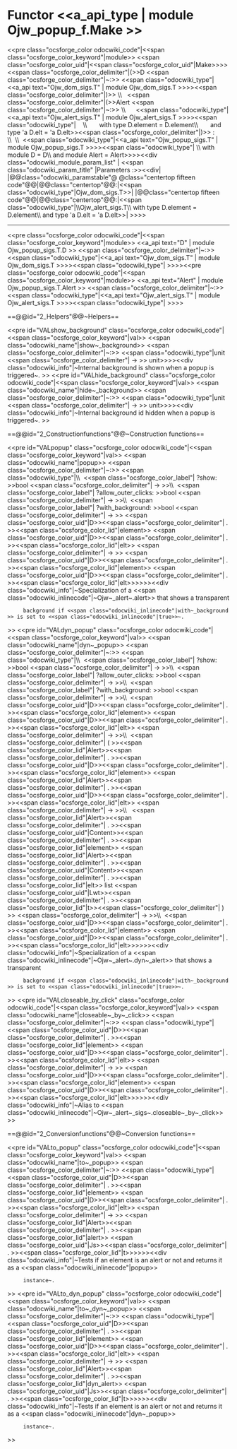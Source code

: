 =Functor <<a_api_type | module Ojw_popup_f.Make >> =
<<pre class="ocsforge_color odocwiki_code"|<<span class="ocsforge_color_keyword"|module>> <<span class="ocsforge_color_uid"|<<span class="ocsforge_color_uid"|Make>>>> <<span class="ocsforge_color_delimiter"|(>>D <<span class="ocsforge_color_delimiter"|~:>> <<span class="odocwiki_type"|<<a_api text="Ojw_dom_sigs.T" | module Ojw_dom_sigs.T >>>><<span class="ocsforge_color_delimiter"|)>> \\   <<span class="ocsforge_color_delimiter"|(>>Alert <<span class="ocsforge_color_delimiter"|~:>> \\      <<span class="odocwiki_type"|<<a_api text="Ojw_alert_sigs.T" | module Ojw_alert_sigs.T >>>><<span class="odocwiki_type"|    \\           with type D.element = D.element\\            and type 'a D.elt = 'a D.elt>><<span class="ocsforge_color_delimiter"|)>> : \\  \\  <<span class="odocwiki_type"|<<a_api text="Ojw_popup_sigs.T" | module Ojw_popup_sigs.T >>>><<span class="odocwiki_type"| \\    with module D = D\\     and module Alert = Alert>>>><<div class="odocwiki_module_param_list" | <<span class="odocwiki_param_title" |Parameters :>><<div|
|@@class="odocwiki_paramstable"@ @class="centertop fifteen code"@@{{{D}}}|@@class="centertop"@@:|<<span class="odocwiki_type"|Ojw_dom_sigs.T>>|
|@@class="centertop fifteen code"@@{{{Alert}}}|@@class="centertop"@@:|<<span class="odocwiki_type"|\\Ojw_alert_sigs.T\\     with type D.element = D.element\\      and type 'a D.elt = 'a D.elt>>|
>>>>

----
<<pre class="ocsforge_color odocwiki_code"|<<span class="ocsforge_color_keyword"|module>> <<a_api text="D" | module Ojw_popup_sigs.T.D >> <<span class="ocsforge_color_delimiter"|~:>> <<span class="odocwiki_type"|<<a_api text="Ojw_dom_sigs.T" | module Ojw_dom_sigs.T >>>><<span class="odocwiki_type"| >>>><<pre class="ocsforge_color odocwiki_code"|<<span class="ocsforge_color_keyword"|module>> <<a_api text="Alert" | module Ojw_popup_sigs.T.Alert >> <<span class="ocsforge_color_delimiter"|~:>> <<span class="odocwiki_type"|<<a_api text="Ojw_alert_sigs.T" | module Ojw_alert_sigs.T >>>><<span class="odocwiki_type"| >>>>

==@@id="2_Helpers"@@~Helpers==

<<pre id="VALshow_background" class="ocsforge_color odocwiki_code"|<<span class="ocsforge_color_keyword"|val>> <<span class="odocwiki_name"|show~_background>> <<span class="ocsforge_color_delimiter"|~:>> <<span class="odocwiki_type"|unit <<span class="ocsforge_color_delimiter"| -> >> unit>>>><<div class="odocwiki_info"|~Internal background is shown when a popup is triggered~.
>>
<<pre id="VALhide_background" class="ocsforge_color odocwiki_code"|<<span class="ocsforge_color_keyword"|val>> <<span class="odocwiki_name"|hide~_background>> <<span class="ocsforge_color_delimiter"|~:>> <<span class="odocwiki_type"|unit <<span class="ocsforge_color_delimiter"| -> >> unit>>>><<div class="odocwiki_info"|~Internal background id hidden when a popup is triggered~.
>>


==@@id="2_Constructionfunctions"@@~Construction functions==

<<pre id="VALpopup" class="ocsforge_color odocwiki_code"|<<span class="ocsforge_color_keyword"|val>> <<span class="odocwiki_name"|popup>> <<span class="ocsforge_color_delimiter"|~:>> <<span class="odocwiki_type"|\\  <<span class="ocsforge_color_label"| ?show: >>bool <<span class="ocsforge_color_delimiter"| -> >>\\  <<span class="ocsforge_color_label"| ?allow_outer_clicks: >>bool <<span class="ocsforge_color_delimiter"| -> >>\\  <<span class="ocsforge_color_label"| ?with_background: >>bool <<span class="ocsforge_color_delimiter"| -> >> <<span class="ocsforge_color_uid"|D>><<span class="ocsforge_color_delimiter"| . >><<span class="ocsforge_color_lid"|element>> <<span class="ocsforge_color_uid"|D>><<span class="ocsforge_color_delimiter"| . >><<span class="ocsforge_color_lid"|elt>> <<span class="ocsforge_color_delimiter"| -> >> <<span class="ocsforge_color_uid"|D>><<span class="ocsforge_color_delimiter"| . >><<span class="ocsforge_color_lid"|element>> <<span class="ocsforge_color_uid"|D>><<span class="ocsforge_color_delimiter"| . >><<span class="ocsforge_color_lid"|elt>>>>>><<div class="odocwiki_info"|~Specialization of a <<span class="odocwiki_inlinecode"|~Ojw~_alert~.alert>> that shows a transparent
      background if <<span class="odocwiki_inlinecode"|with~_background>> is set to <<span class="odocwiki_inlinecode"|true>>~.
>>
<<pre id="VALdyn_popup" class="ocsforge_color odocwiki_code"|<<span class="ocsforge_color_keyword"|val>> <<span class="odocwiki_name"|dyn~_popup>> <<span class="ocsforge_color_delimiter"|~:>> <<span class="odocwiki_type"|\\  <<span class="ocsforge_color_label"| ?show: >>bool <<span class="ocsforge_color_delimiter"| -> >>\\  <<span class="ocsforge_color_label"| ?allow_outer_clicks: >>bool <<span class="ocsforge_color_delimiter"| -> >>\\  <<span class="ocsforge_color_label"| ?with_background: >>bool <<span class="ocsforge_color_delimiter"| -> >>\\  <<span class="ocsforge_color_uid"|D>><<span class="ocsforge_color_delimiter"| . >><<span class="ocsforge_color_lid"|element>> <<span class="ocsforge_color_uid"|D>><<span class="ocsforge_color_delimiter"| . >><<span class="ocsforge_color_lid"|elt>> <<span class="ocsforge_color_delimiter"| -> >>\\  <<span class="ocsforge_color_delimiter"| ( >><<span class="ocsforge_color_lid"|Alert>><<span class="ocsforge_color_delimiter"| . >><<span class="ocsforge_color_uid"|D>><<span class="ocsforge_color_delimiter"| . >><<span class="ocsforge_color_lid"|element>> <<span class="ocsforge_color_lid"|Alert>><<span class="ocsforge_color_delimiter"| . >><<span class="ocsforge_color_uid"|D>><<span class="ocsforge_color_delimiter"| . >><<span class="ocsforge_color_lid"|elt>> <<span class="ocsforge_color_delimiter"| -> >>\\   <<span class="ocsforge_color_lid"|Alert>><<span class="ocsforge_color_delimiter"| . >><<span class="ocsforge_color_uid"|Content>><<span class="ocsforge_color_delimiter"| . >><<span class="ocsforge_color_lid"|element>> <<span class="ocsforge_color_lid"|Alert>><<span class="ocsforge_color_delimiter"| . >><<span class="ocsforge_color_uid"|Content>><<span class="ocsforge_color_delimiter"| . >><<span class="ocsforge_color_lid"|elt>> list <<span class="ocsforge_color_uid"|Lwt>><<span class="ocsforge_color_delimiter"| . >><<span class="ocsforge_color_lid"|t>><<span class="ocsforge_color_delimiter"| ) >> <<span class="ocsforge_color_delimiter"| -> >>\\  <<span class="ocsforge_color_uid"|D>><<span class="ocsforge_color_delimiter"| . >><<span class="ocsforge_color_lid"|element>> <<span class="ocsforge_color_uid"|D>><<span class="ocsforge_color_delimiter"| . >><<span class="ocsforge_color_lid"|elt>>>>>><<div class="odocwiki_info"|~Specialization of a <<span class="odocwiki_inlinecode"|~Ojw~_alert~.dyn~_alert>> that shows a transparent
      background if <<span class="odocwiki_inlinecode"|with~_background>> is set to <<span class="odocwiki_inlinecode"|true>>~.
>>
<<pre id="VALcloseable_by_click" class="ocsforge_color odocwiki_code"|<<span class="ocsforge_color_keyword"|val>> <<span class="odocwiki_name"|closeable~_by~_click>> <<span class="ocsforge_color_delimiter"|~:>> <<span class="odocwiki_type"|<<span class="ocsforge_color_uid"|D>><<span class="ocsforge_color_delimiter"| . >><<span class="ocsforge_color_lid"|element>> <<span class="ocsforge_color_uid"|D>><<span class="ocsforge_color_delimiter"| . >><<span class="ocsforge_color_lid"|elt>> <<span class="ocsforge_color_delimiter"| -> >> <<span class="ocsforge_color_uid"|D>><<span class="ocsforge_color_delimiter"| . >><<span class="ocsforge_color_lid"|element>> <<span class="ocsforge_color_uid"|D>><<span class="ocsforge_color_delimiter"| . >><<span class="ocsforge_color_lid"|elt>>>>>><<div class="odocwiki_info"|~Alias to <<span class="odocwiki_inlinecode"|~Ojw~_alert~_sigs~.closeable~_by~_click>>
>>


==@@id="2_Conversionfunctions"@@~Conversion functions==

<<pre id="VALto_popup" class="ocsforge_color odocwiki_code"|<<span class="ocsforge_color_keyword"|val>> <<span class="odocwiki_name"|to~_popup>> <<span class="ocsforge_color_delimiter"|~:>> <<span class="odocwiki_type"|<<span class="ocsforge_color_uid"|D>><<span class="ocsforge_color_delimiter"| . >><<span class="ocsforge_color_lid"|element>> <<span class="ocsforge_color_uid"|D>><<span class="ocsforge_color_delimiter"| . >><<span class="ocsforge_color_lid"|elt>> <<span class="ocsforge_color_delimiter"| -> >> <<span class="ocsforge_color_lid"|Alert>><<span class="ocsforge_color_delimiter"| . >><<span class="ocsforge_color_lid"|alert>> <<span class="ocsforge_color_uid"|Js>><<span class="ocsforge_color_delimiter"| . >><<span class="ocsforge_color_lid"|t>>>>>><<div class="odocwiki_info"|~Tests if an element is an alert or not and returns it as a <<span class="odocwiki_inlinecode"|popup>>
      instance~.
>>
<<pre id="VALto_dyn_popup" class="ocsforge_color odocwiki_code"|<<span class="ocsforge_color_keyword"|val>> <<span class="odocwiki_name"|to~_dyn~_popup>> <<span class="ocsforge_color_delimiter"|~:>> <<span class="odocwiki_type"|<<span class="ocsforge_color_uid"|D>><<span class="ocsforge_color_delimiter"| . >><<span class="ocsforge_color_lid"|element>> <<span class="ocsforge_color_uid"|D>><<span class="ocsforge_color_delimiter"| . >><<span class="ocsforge_color_lid"|elt>> <<span class="ocsforge_color_delimiter"| -> >> <<span class="ocsforge_color_lid"|Alert>><<span class="ocsforge_color_delimiter"| . >><<span class="ocsforge_color_lid"|dyn_alert>> <<span class="ocsforge_color_uid"|Js>><<span class="ocsforge_color_delimiter"| . >><<span class="ocsforge_color_lid"|t>>>>>><<div class="odocwiki_info"|~Tests if an element is an alert or not and returns it as a <<span class="odocwiki_inlinecode"|dyn~_popup>>
      instance~.
>>
